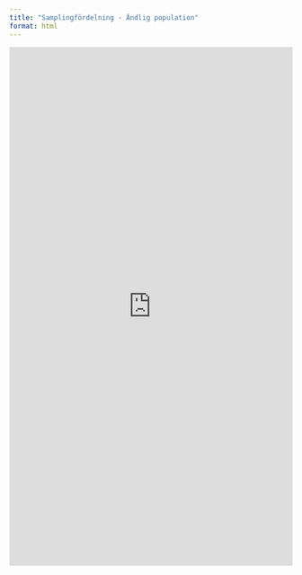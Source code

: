 ```yaml
---
title: "Samplingfördelning - Ändlig population"
format: html
---
```


<iframe width="100%" height="924" frameborder="0"
  src="https://observablehq.com/embed/@mattiasvillani/samplingfordeling-for-andlig-population@1226?cells=viewof+N%2Cviewof+n%2Ctexter%2Csamples_table%2Chistoplot"></iframe>